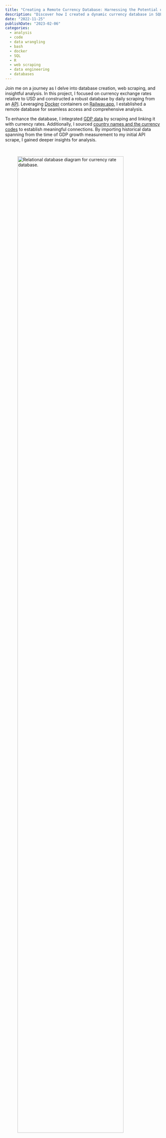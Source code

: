 ```yaml
---
title: "Creating a Remote Currency Database: Harnessing the Potential of Docker and API Scraping"
description: "Discover how I created a dynamic currency database in SQL, analyzed GDP growth in R, and uncovered the dollar's recent strength."
date: "2022-11-25"
publishDate: "2023-02-06"
categories:
  - analysis
  - code
  - data wrangling
  - bash
  - docker
  - SQL
  - R
  - web scraping
  - data engineering
  - databases
---
```


Join me on a journey as I delve into database creation, web scraping, and insightful analysis. In this project, I focused on currency exchange rates relative to USD and constructed a robust database by daily scraping from an [API](https://api.exchangerate.host/latest/?base=USD). Leveraging [Docker](https://www.docker.com/resources/what-container/) containers on [Railway.app](https://railway.app/), I established a remote database for seamless access and comprehensive analysis.

To enhance the database, I integrated [GDP data](https://www.worldometers.info/gdp/gdp-by-country/) by scraping and linking it with currency rates. Additionally, I sourced [country names and the currency codes](https://www.iban.com/currency-codes) to establish meaningful connections. By importing historical data spanning from the time of GDP growth measurement to my initial API scrape, I gained deeper insights for analysis.

<br>

<figure>

<img src="/images/currency_relational_database.png" alt="Relational database diagram for currency rate database." style="width:90%">

<figcaption>Fig 1. - Entity relationship diagram for currency database. Primary keys and linking relationships are shown. </figcaption>

</figure>

Within the SQL database, I engineered a dynamic View that automatically updated with average monthly currency rates. Equipped with these powerful resources, I conducted an in-depth analysis to identify the fastest growing economies of 2017. However, it's crucial to acknowledge that the results were influenced by the recent strength of the dollar. Many currencies exhibited relative underperformance against USD, underscoring the robustness of the dollar in recent times. Notably, the Euro's performance, often aligned with the dollar, further illuminated the strengthening trend.

<br>

<figure>

<img src="/images/perc_gdp_currency_rates.png" alt="Change in currency rates relative to USD since 2017." >

<figcaption>Fig 2. - Exchange rates compared to USD for the fastest growing economies of 2017. The US dollar appears to perform well relative to other currencies. </figcaption>

</figure>

The process of scraping, database creation, and analysis was both enjoyable and rewarding. As a passionate data engineer, I thrive on solving puzzles and ensuring data aligns perfectly with my objectives. I eagerly anticipate undertaking more data engineering projects, pushing boundaries, and uncovering new insights.

If you have compelling project ideas or wish to collaborate, please don't hesitate to [reach out to me](/contact.qmd). Let's embark on captivating data-driven adventures together, unraveling new perspectives in the dynamic world of data engineering.


